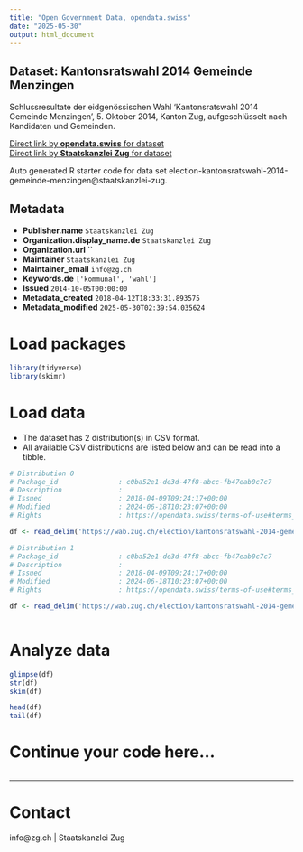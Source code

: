 ```yaml
---
title: "Open Government Data, opendata.swiss"
date: "2025-05-30"
output: html_document
---
```


## Dataset: Kantonsratswahl 2014 Gemeinde Menzingen

Schlussresultate der eidgenössischen Wahl 'Kantonsratswahl 2014 Gemeinde Menzingen', 5. Oktober 2014, Kanton Zug, aufgeschlüsselt nach Kandidaten und Gemeinden.

[Direct link by **opendata.swiss** for dataset](https://opendata.swiss/de/dataset/kantonsratswahl-2014-gemeinde-menzingen)<br>
[Direct link by **Staatskanzlei Zug** for dataset](https://wab.zug.ch/election/kantonsratswahl-2014-gemeinde-menzingen/data)

Auto generated R starter code for data set election-kantonsratswahl-2014-gemeinde-menzingen@staatskanzlei-zug.

## Metadata

- **Publisher.name** `Staatskanzlei Zug`
- **Organization.display_name.de** `Staatskanzlei Zug`
- **Organization.url** ``
- **Maintainer** `Staatskanzlei Zug`
- **Maintainer_email** `info@zg.ch`
- **Keywords.de** `['kommunal', 'wahl']`
- **Issued** `2014-10-05T00:00:00`
- **Metadata_created** `2018-04-12T18:33:31.893575`
- **Metadata_modified** `2025-05-30T02:39:54.035624`


# Load packages

```r

library(tidyverse)
library(skimr)

```

# Load data

-   The dataset has 2 distribution(s) in CSV format.
-   All available CSV distributions are listed below and can be read into a tibble.

```r

# Distribution 0
# Package_id               : c0ba52e1-de3d-47f8-abcc-fb47eab0c7c7
# Description              : 
# Issued                   : 2018-04-09T09:24:17+00:00
# Modified                 : 2024-06-18T10:23:07+00:00
# Rights                   : https://opendata.swiss/terms-of-use#terms_by

df <- read_delim('https://wab.zug.ch/election/kantonsratswahl-2014-gemeinde-menzingen/data-parties-csv')

# Distribution 1
# Package_id               : c0ba52e1-de3d-47f8-abcc-fb47eab0c7c7
# Description              : 
# Issued                   : 2018-04-09T09:24:17+00:00
# Modified                 : 2024-06-18T10:23:07+00:00
# Rights                   : https://opendata.swiss/terms-of-use#terms_by

df <- read_delim('https://wab.zug.ch/election/kantonsratswahl-2014-gemeinde-menzingen/data-csv')



```

# Analyze data

```r

glimpse(df)
str(df)
skim(df)

head(df)
tail(df)

```

# Continue your code here...

```r

```

------------------------------------------------------------------------

# Contact

info@zg.ch | Staatskanzlei Zug
